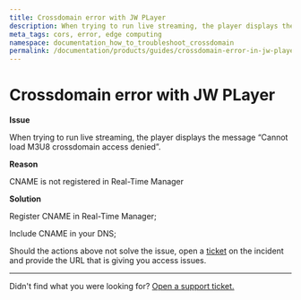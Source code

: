 ```yaml
---
title: Crossdomain error with JW PLayer
description: When trying to run live streaming, the player displays the message “Cannot load M3U8 crossdomain access denied”.
meta_tags: cors, error, edge computing
namespace: documentation_how_to_troubleshoot_crossdomain
permalink: /documentation/products/guides/crossdomain-error-in-jw-player/
---
```


# Crossdomain error with JW PLayer         

**Issue**

When trying to run live streaming, the player displays the message “Cannot load M3U8 crossdomain access denied”.

**Reason**

CNAME is not registered in Real-Time Manager

**Solution**

Register CNAME in Real-Time Manager;

Include CNAME in your DNS;

Should the actions above not solve the issue, open a [ticket](https://tickets.azion.com/) on the incident and provide the URL that is giving you access issues.

---

Didn't find what you were looking for? [Open a support ticket.](https://tickets.azion.com/)
